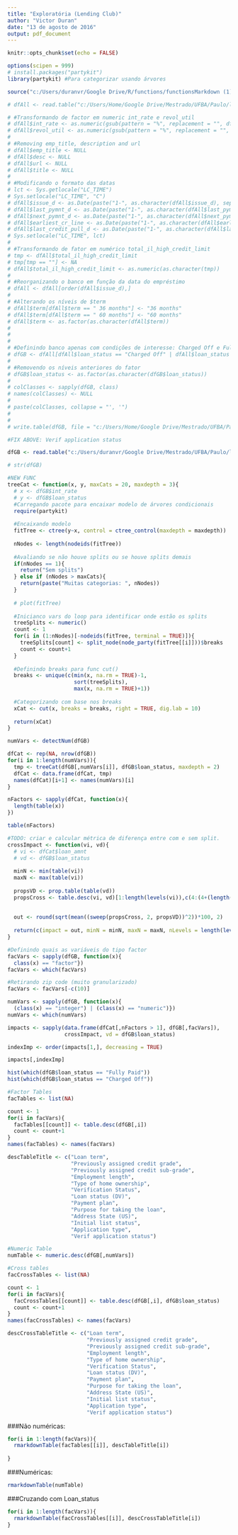 ```yaml
---
title: "Exploratória (Lending Club)"
author: "Victor Duran"
date: "13 de agosto de 2016"
output: pdf_document
---
```


```r

knitr::opts_chunk$set(echo = FALSE)

options(scipen = 999)
# install.packages("partykit")
library(partykit) #Para categorizar usando árvores

source("c:/Users/duranvr/Google Drive/R/functions/functionsMarkdown (1).R", encoding = "UTF-8")

```


```r

# dfAll <- read.table("c:/Users/Home/Google Drive/Mestrado/UFBA/Paulo/lending club data/loanAll.csv", header = TRUE, sep = ";", encoding = "UTF-8")

# #Transformando de factor em numeric int_rate e revol_util
# dfAll$int_rate <- as.numeric(gsub(pattern = "%", replacement = "", dfAll$int_rate))
# dfAll$revol_util <- as.numeric(gsub(pattern = "%", replacement = "", dfAll$revol_util))
# 
# #Removing emp_title, description and url
# dfAll$emp_title <- NULL
# dfAll$desc <- NULL
# dfAll$url <- NULL
# dfAll$title <- NULL
# 
# #Modificando o formato das datas
# lct <- Sys.getlocale("LC_TIME")
# Sys.setlocale("LC_TIME", "C")
# dfAll$issue_d <- as.Date(paste("1-", as.character(dfAll$issue_d), sep = ""), format = "%d-%b-%Y")
# dfAll$last_pymnt_d <- as.Date(paste("1-", as.character(dfAll$last_pymnt_d), sep = ""), format = "%d-%b-%Y")
# dfAll$next_pymnt_d <- as.Date(paste("1-", as.character(dfAll$next_pymnt_d), sep = ""), format = "%d-%b-%Y")
# dfAll$earliest_cr_line <- as.Date(paste("1-", as.character(dfAll$earliest_cr_line), sep = ""), format = "%d-%b-%Y")
# dfAll$last_credit_pull_d <- as.Date(paste("1-", as.character(dfAll$last_credit_pull_d), sep = ""), format = "%d-%b-%Y")
# Sys.setlocale("LC_TIME", lct)
# 
# #Transformando de fator em numérico total_il_high_credit_limit
# tmp <- dfAll$total_il_high_credit_limit
# tmp[tmp == ""] <- NA
# dfAll$total_il_high_credit_limit <- as.numeric(as.character(tmp))
# 
# #Reorganizando o banco em função da data do empréstimo
# dfAll <- dfAll[order(dfAll$issue_d),]
# 
# #Alterando os níveis de $term
# dfAll$term[dfAll$term == " 36 months"] <- "36 months"
# dfAll$term[dfAll$term == " 60 months"] <- "60 months"
# dfAll$term <- as.factor(as.character(dfAll$term))
# 
# 
# 
# #Definindo banco apenas com condições de interesse: Charged Off e Fully Paid
# dfGB <- dfAll[dfAll$loan_status == "Charged Off" | dfAll$loan_status == "Fully Paid",]
# 
# #Removendo os níveis anteriores do fator
# dfGB$loan_status <- as.factor(as.character(dfGB$loan_status))
# 
# colClasses <- sapply(dfGB, class)
# names(colClasses) <- NULL
# 
# paste(colClasses, collapse = "', '")
# 
# 
# write.table(dfGB, file = "c:/Users/Home/Google Drive/Mestrado/UFBA/Paulo/lending club data/dfGB.csv", sep = ";", row.names = FALSE, dec = ".", qmethod = "double")

#FIX ABOVE: Verif application status

dfGB <- read.table("c:/Users/duranvr/Google Drive/Mestrado/UFBA/Paulo/lending club data/dfGB.csv", header = TRUE, sep = ";", encoding = "UTF-8", colClasses = c('integer', 'integer', 'integer', 'integer', 'numeric', 'factor', 'numeric', 'numeric', 'factor', 'factor', 'factor', 'factor', 'numeric', 'factor', 'Date', 'factor', 'factor', 'factor', 'factor', 'factor', 'numeric', 'integer', 'Date', 'integer', 'integer', 'integer', 'integer', 'integer', 'integer', 'numeric', 'integer', 'factor', 'numeric', 'numeric', 'numeric', 'numeric', 'numeric', 'numeric', 'numeric', 'numeric', 'numeric', 'Date', 'numeric', 'Date', 'Date', 'integer', 'integer', 'integer', 'factor', 'numeric', 'numeric', 'factor', 'integer', 'integer', 'integer', 'integer', 'integer', 'integer', 'integer', 'integer', 'integer', 'numeric', 'integer', 'integer', 'integer', 'numeric', 'integer', 'integer', 'integer', 'integer', 'integer', 'integer', 'integer', 'numeric', 'integer', 'integer', 'integer', 'integer', 'integer', 'integer', 'integer', 'integer', 'integer', 'integer', 'integer', 'integer', 'integer', 'integer', 'integer', 'integer', 'integer', 'integer', 'integer', 'integer', 'integer', 'integer', 'integer', 'integer', 'integer', 'numeric', 'numeric', 'integer', 'integer', 'integer', 'integer', 'integer', 'numeric'))

# str(dfGB)
```

```r

#NEW FUNC
treeCat <- function(x, y, maxCats = 20, maxdepth = 3){
  # x <- dfGB$int_rate
  # y <- dfGB$loan_status
  #Carregando pacote para encaixar modelo de árvores condicionais
  require(partykit)
  
  #Encaixando modelo
  fitTree <- ctree(y~x, control = ctree_control(maxdepth = maxdepth))
  
  nNodes <- length(nodeids(fitTree))
  
  #Avaliando se não houve splits ou se houve splits demais
  if(nNodes == 1){
    return("Sem splits")
  } else if (nNodes > maxCats){
    return(paste("Muitas categorias: ", nNodes))
  }
  
  # plot(fitTree)
  
  #Inicianco vars do loop para identificar onde estão os splits
  treeSplits <- numeric()
  count <- 1
  for(i in (1:nNodes)[-nodeids(fitTree, terminal = TRUE)]){
    treeSplits[count] <- split_node(node_party(fitTree[[i]]))$breaks
    count <- count+1
  }
  
  #Definindo breaks para func cut()
  breaks <- unique(c(min(x, na.rm = TRUE)-1, 
                     sort(treeSplits),
                     max(x, na.rm = TRUE)+1))
  
  #Categorizando com base nos breaks
  xCat <- cut(x, breaks = breaks, right = TRUE, dig.lab = 10)
  
  return(xCat)
}

numVars <- detectNum(dfGB)

dfCat <- rep(NA, nrow(dfGB))
for(i in 1:length(numVars)){
  tmp <- treeCat(dfGB[,numVars[i]], dfGB$loan_status, maxdepth = 2)
  dfCat <- data.frame(dfCat, tmp)
  names(dfCat)[i+1] <- names(numVars)[i]
}

nFactors <- sapply(dfCat, function(x){
  length(table(x))
})

table(nFactors)

```

```r

#TODO: criar e calcular métrica de diferença entre com e sem split.
crossImpact <- function(vi, vd){
  # vi <- dfCat$loan_amnt
  # vd <- dfGB$loan_status
  
  minN <- min(table(vi))
  maxN <- max(table(vi))
  
  propsVD <- prop.table(table(vd))
  propsCross <- table.desc(vi, vd)[1:length(levels(vi)),c(4:(4+(length(levels(vd))-1)))]*.01
  
  
  out <- round(sqrt(mean((sweep(propsCross, 2, propsVD))^2))*100, 2)
  
  return(c(impact = out, minN = minN, maxN = maxN, nLevels = length(levels(vi))))
}

```


```r

#Definindo quais as variáveis do tipo factor
facVars <- sapply(dfGB, function(x){
  class(x) == "factor"})
facVars <- which(facVars)

#Retirando zip code (muito granularizado)
facVars <- facVars[-c(10)]

numVars <- sapply(dfGB, function(x){
  (class(x) == "integer") | (class(x) == "numeric")})
numVars <- which(numVars)

```


```r

impacts <- sapply(data.frame(dfCat[,nFactors > 1], dfGB[,facVars]), 
                  crossImpact, vd = dfGB$loan_status)

indexImp <- order(impacts[1,], decreasing = TRUE)

impacts[,indexImp]


```


```r

hist(which(dfGB$loan_status == "Fully Paid"))
hist(which(dfGB$loan_status == "Charged Off"))

```

```r
#Factor Tables
facTables <- list(NA)

count <- 1
for(i in facVars){
  facTables[[count]] <- table.desc(dfGB[,i])
  count <- count+1
}
names(facTables) <- names(facVars)

descTableTitle <- c("Loan term",
                    "Previously assigned credit grade",
                    "Previously assigned credit sub-grade",
                    "Employment length",
                    "Type of home ownership",
                    "Verification Status",
                    "Loan status (DV)",
                    "Payment plan",
                    "Purpose for taking the loan",
                    "Address State (US)",
                    "Initial list status",
                    "Application type",
                    "Verif application status")

#Numeric Table
numTable <- numeric.desc(dfGB[,numVars])

#Cross tables
facCrossTables <- list(NA)

count <- 1
for(i in facVars){
  facCrossTables[[count]] <- table.desc(dfGB[,i], dfGB$loan_status)
  count <- count+1
}
names(facCrossTables) <- names(facVars)

descCrossTableTitle <- c("Loan term",
                         "Previously assigned credit grade",
                         "Previously assigned credit sub-grade",
                         "Employment length",
                         "Type of home ownership",
                         "Verification Status",
                         "Loan status (DV)",
                         "Payment plan",
                         "Purpose for taking the loan",
                         "Address State (US)",
                         "Initial list status",
                         "Application type",
                         "Verif application status")

```

###Não numéricas:


```r

for(i in 1:length(facVars)){
  rmarkdownTable(facTables[[i]], descTableTitle[i])
  
}

```


###Numéricas:
```r

rmarkdownTable(numTable)

```


###Cruzando com Loan_status

```r

for(i in 1:length(facVars)){
  rmarkdownTable(facCrossTables[[i]], descCrossTableTitle[i])
}


```

